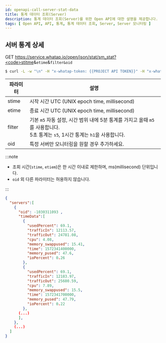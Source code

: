 ```yaml
---
id: openapi-call-server-stat-data
title: 통계 데이터 조회(Server)
description: 통계 데이터 조회(Server)를 위한 Open API에 대한 설명을 제공합니다.
tags: [ Open API, API, 통계, 통계 데이터 조회, Server, Server 모니터링 ]
---
```


## 서버 통계 상세

<span class='apitype'>GET</span> https://service.whatap.io/open/json/stat/sm_stat?<code>stitme</code>&<code>etime</code>&<code>filter</code><code>&oid</code>

```bash title='command'
$ curl -L -w "\n" -H "x-whatap-token: {{PROJECT API TOKEN}}" -H "x-whatap-pcode: {{projectCode}}" "https://service.whatap.io/open/json/stat/sm_stat?stime=시작UTC&etime=종료UTC&filter=m5&oid=0"
```

| 파라미터 | 설명 |
| -------- | ---- |
| stime | 시작 시간 UTC (UNIX epoch time, millisecond) |
| etime | 종료 시간 UTC (UNIX epoch time, millisecond) |
| filter | 기본 `m5` 자동 설정, 시간 범위 내에 5분 통계를 가지고 올때 `m5`를 사용합니다.<br/>5초 통계는 `s5`, 1시간 통계는 `h1`을 사용합니다. |
| oid | 특정 서버만 모니터링을 원할 경우 추가하세요. |

:::note

* 조회 시간(`stime`, `etiem`)은 한 시간 이내로 제한하며, ms(millisecond) 단위입니다.
* `oid` 외 다른 파라미터는 허용하지 않습니다.

:::

```json title='response'
{
  "servers":[
    {
      "oid": -1030311093 ,
      "timeData":[
        {
          "usedPercent": 69.1,
          "trafficIn": 12113.57,
          "trafficOut": 24781.08,
          "cpu": 4.08,
          "memory_swappused": 15.41,
          "time": 1572341400000,
          "memory_pused": 47.6,
          "ioPercent": 0.26
        },
        {
          "usedPercent": 69.1,
          "trafficIn": 12183.97,
          "trafficOut": 25600.59,
          "cpu": 7.89,
          "memory_swappused": 15.5,
          "time": 1572341700000,
          "memory_pused": 47.79,
          "ioPercent": 0.22
        },
      (...)
      ],
    },
    (...)
  ]
}
```